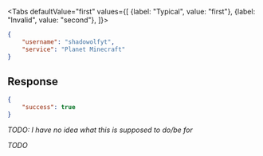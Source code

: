 <Tabs
    defaultValue="first"
    values={[
        {label: "Typical", value: "first"},
        {label: "Invalid", value: "second"},
    ]}>
<TabItem value="first">

```json
{
    "username": "shadowolfyt",
    "service": "Planet Minecraft"
}
```

## Response

```json
{
    "success": true
}
```

*TODO: I have no idea what this is supposed to do/be for*

</TabItem>
<TabItem value="second">

*TODO*

</TabItem>
</Tabs>

